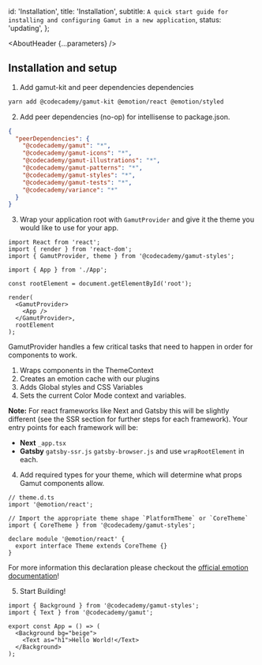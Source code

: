 

  id: 'Installation',
  title: 'Installation',
  subtitle: `A quick start guide for installing and configuring Gamut in a new application`,
  status: 'updating',
};

<Meta title="Meta/Installation" />

<AboutHeader {...parameters} />

## Installation and setup

1. Add gamut-kit and peer dependencies dependencies

```bash
yarn add @codecademy/gamut-kit @emotion/react @emotion/styled
```

2. Add peer dependencies (no-op) for intellisense to package.json.

```json
{
  "peerDependencies": {
    "@codecademy/gamut": "*",
    "@codecademy/gamut-icons": "*",
    "@codecademy/gamut-illustrations": "*",
    "@codecademy/gamut-patterns": "*",
    "@codecademy/gamut-styles": "*",
    "@codecademy/gamut-tests": "*",
    "@codecademy/variance": "*"
  }
}
```

3. Wrap your application root with `GamutProvider` and give it the theme you would like to use for your app.

```tsx
import React from 'react';
import { render } from 'react-dom';
import { GamutProvider, theme } from '@codecademy/gamut-styles';

import { App } from './App';

const rootElement = document.getElementById('root');

render(
  <GamutProvider>
    <App />
  </GamutProvider>,
  rootElement
);
```

GamutProvider handles a few critical tasks that need to happen in order for components to work.

1. Wraps components in the ThemeContext
2. Creates an emotion cache with our plugins
3. Adds Global styles and CSS Variables
4. Sets the current Color Mode context and variables.

**Note:** For react frameworks like Next and Gatsby this will be slightly different (see the SSR section for further steps for each framework). Your entry points for each framework will be:

- **Next** `_app.tsx`
- **Gatsby** `gatsby-ssr.js` `gatsby-browser.js` and use `wrapRootElement` in each.

4. Add required types for your theme, which will determine what props Gamut components allow.

```tsx
// theme.d.ts
import '@emotion/react';

// Import the appropriate theme shape `PlatformTheme` or `CoreTheme`
import { CoreTheme } from '@codecademy/gamut-styles';

declare module '@emotion/react' {
  export interface Theme extends CoreTheme {}
}
```

For more information this declaration please checkout the [official emotion documentation](https://emotion.sh/docs/typescript#define-a-theme)!

5. Start Building!

```tsx
import { Background } from '@codecademy/gamut-styles';
import { Text } from '@codecademy/gamut';

export const App = () => (
  <Background bg="beige">
    <Text as="h1">Hello World!</Text>
  </Background>
);
```
